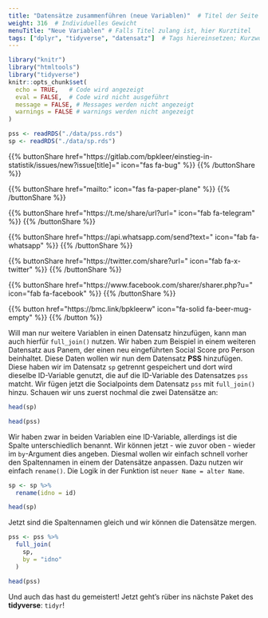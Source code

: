 ```yaml
---
title: "Datensätze zusammenführen (neue Variablen)"  # Titel der Seite
weight: 316  # Individuelles Gewicht 
menuTitle: "Neue Variablen" # Falls Titel zulang ist, hier Kurztitel
tags: ["dplyr", "tidyverse", "datensatz"]  # Tags hiereinsetzen; Kurzwort, was auf der Seite passsiert
---
```

```r
library("knitr")
library("htmltools")
library("tidyverse")
knitr::opts_chunk$set(
  echo = TRUE,   # Code wird angezeigt
  eval = FALSE,  # Code wird nicht ausgeführt
  message = FALSE, # Messages werden nicht angezeigt
  warnings = FALSE # warnings werden nicht angezeigt
)

pss <- readRDS("./data/pss.rds")
sp <- readRDS("./data/sp.rds")
```

{{% buttonShare href=\"https\:\/\/gitlab.com\/bpkleer\/einstieg-in-statistik\/issues\/new?issue[title]=\" icon=\"fas fa-bug\" %}} {{% /buttonShare %}} 

{{% buttonShare href=\"mailto\:\" icon=\"fas fa-paper-plane\" %}} {{% /buttonShare %}}

{{% buttonShare href=\"https\:\/\/t.me\/share\/url?url=\" icon=\"fab fa-telegram\" %}} {{% /buttonShare %}}

{{% buttonShare href=\"https\:\/\/api.whatsapp.com\/send?text=\" icon=\"fab fa-whatsapp\" %}} {{% /buttonShare %}}

{{% buttonShare href=\"https\:\/\/twitter.com\/share?url=\" icon=\"fab fa-x-twitter\" %}} {{% /buttonShare %}}

{{% buttonShare href=\"https\:\/\/www.facebook.com\/sharer\/sharer.php?u=\" icon=\"fab fa-facebook\" %}} {{% /buttonShare %}}

{{% button href=\"https\:\/\/bmc.link\/bpkleerw\" icon=\"fa-solid fa-beer-mug-empty\" %}} {{% /button %}}

Will man nur weitere Variablen in einen Datensatz hinzufügen, kann man auch hierfür `full_join()` nutzen. Wir haben zum Beispiel in einem weiteren Datensatz aus Panem, der einen neu eingeführten Social Score pro Person beinhaltet. Diese Daten wollen wir nun dem Datensatz **PSS** hinzufügen. Diese haben wir im Datensatz `sp` getrennt gespeichert und dort wird dieselbe ID-Variable genutzt, die auf die ID-Variable des Datensatzes `pss` matcht. Wir fügen jetzt die Socialpoints dem Datensatz `pss` mit `full_join()` hinzu. Schauen wir uns zuerst nochmal die zwei Datensätze an:

```r
head(sp)

head(pss)
```
Wir haben zwar in beiden Variablen eine ID-Variable, allerdings ist die Spalte unterschiedlich benannt. Wir können jetzt - wie zuvor oben - wieder im `by`-Argument dies angeben. Diesmal wollen wir einfach schnell vorher den Spaltennamen in einem der Datensätze anpassen. Dazu nutzen wir einfach `rename()`. Die Logik in der Funktion ist `neuer Name = alter Name`.

``` r
sp <- sp %>% 
  rename(idno = id)

head(sp)
```

Jetzt sind die Spaltennamen gleich und wir können die Datensätze mergen.

```r
pss <- pss %>% 
  full_join(
    sp, 
    by = "idno"
  )

head(pss)
```

Und auch das hast du gemeistert! Jetzt geht's rüber ins nächste Paket des **tidyverse**: `tidyr`!
